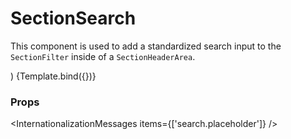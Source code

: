 
<Meta title="Components/Section/SectionSearch" component={SectionSearch} />

# SectionSearch

This component is used to add a standardized search input to the `SectionFilter` inside of a `SectionHeaderArea`.

  <Section>
    <SectionHeaderArea>
      <SectionFilter defaultValues={{ search: '' }} onSubmit={action('filter')}>
        <SectionSearch {...args} id="search" />
      </SectionFilter>
    </SectionHeaderArea>
  </Section>
)

<Canvas>
  <Story name="Default">{Template.bind({})}</Story>
</Canvas>

### Props

<ArgsTable story="Default" />

<InternationalizationMessages items={['search.placeholder']} />
